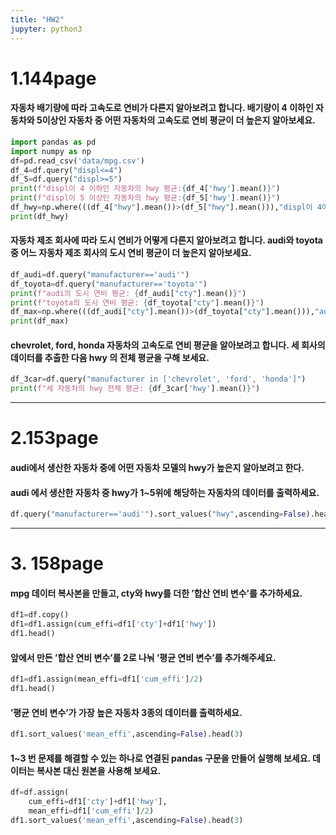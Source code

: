 ```yaml
---
title: "HW2"
jupyter: python3
---
```

# 1.144page   


#### 자동차 배기량에 따라 고속도로 연비가 다른지 알아보려고 합니다. 배기량이 4 이하인 자동차와 5이상인 자동차 중 어떤 자동차의 고속도로 연비 평균이 더 높은지 알아보세요. 
```python
import pandas as pd
import numpy as np    
df=pd.read_csv('data/mpg.csv')
df_4=df.query("displ<=4")
df_5=df.query("displ>=5")
print(f"displ이 4 이하인 자동차의 hwy 평균:{df_4['hwy'].mean()}")
print(f"displ이 5 이상인 자동차의 hwy 평균:{df_5['hwy'].mean()}")
df_hwy=np.where(((df_4["hwy"].mean())>(df_5["hwy"].mean())),"displ이 4이하인 자동차의 평균이 더 높다","displ이 5이상인 자동차의 평균이 더 높다.")
print(df_hwy)
```


#### 자동차 제조 회사에 따라 도시 연비가 어떻게 다른지 알아보려고 합니다. audi와 toyota중 어느 자동차 제조 회사의 도시 연비 평균이 더 높은지 알아보세요. 
```python
df_audi=df.query("manufacturer=='audi'")
df_toyota=df.query("manufacturer=='toyota'")
print(f"audi의 도시 연비 평균: {df_audi["cty"].mean()}")
print(f"toyota의 도시 연비 평균: {df_toyota["cty"].mean()}")
df_max=np.where(((df_audi["cty"].mean())>(df_toyota["cty"].mean())),"audi의 평균이 더 높다","toyota의 평균이 더 높다.")
print(df_max)
```


#### chevrolet, ford, honda 자동차의 고속도로 연비 평균을 알아보려고 합니다. 세 회사의 데이터를 추출한 다음 hwy 의 전체 평균을 구해 보세요. 

```python
df_3car=df.query("manufacturer in ['chevrolet', 'ford', 'honda']")
print(f"세 자동차의 hwy 전체 평균: {df_3car['hwy'].mean()}")
```

***

# 2.153page
#### audi에서 생산한 자동차 중에 어떤 자동차 모델의 hwy가 높은지 알아보려고 한다.       
#### audi 에서 생산한 자동차 중 hwy가 1~5위에 해당하는 자동차의 데이터를 출력하세요. 
```python
df.query("manufacturer=='audi'").sort_values("hwy",ascending=False).head()
```

***

# 3. 158page
#### mpg 데이터 복사본을 만들고, cty와 hwy를 더한 '합산 연비 변수'를 추가하세요. 
```python
df1=df.copy()
df1=df1.assign(cum_effi=df1['cty']+df1['hwy'])
df1.head()
```
#### 앞에서 만든 '합산 연비 변수'를 2로 나눠 '평균 연비 변수'를 추가해주세요.
```python
df1=df1.assign(mean_effi=df1['cum_effi']/2)
df1.head()
```
#### '평균 연비 변수'가 가장 높은 자동차 3종의 데이터를 출력하세요.
```python
df1.sort_values('mean_effi',ascending=False).head(3)

```

#### 1~3 번 문제를 해결할 수 있는 하나로 연결된 pandas 구문을 만들어 실행해 보세요. 데이터는 복사본 대신 원본을 사용해 보세요.
```python
df=df.assign(
    cum_effi=df1['cty']+df1['hwy'],
    mean_effi=df1['cum_effi']/2)
df1.sort_values('mean_effi',ascending=False).head(3)
```

